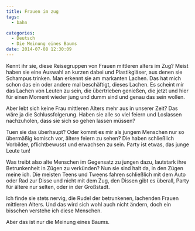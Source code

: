 ```yaml
---
title: Frauen im zug
tags:
  - bahn

categories:
  - Deutsch
  - Die Meinung eines Baums
date: 2014-07-08 12:30:09
---
```


Kennt ihr sie, diese Reisegruppen von Frauen mittleren alters im Zug? Meist haben sie eine Auswahl an kurzen dabei und Plastikgläser, aus denen sie Schampus trinken. Man erkennt sie am markanten Lachen. Das hat mich schon das ein oder andere mal beschäftigt, dieses Lachen. Es scheint mir das Lachen von Leuten zu sein, die übertrieben genießen, die jetzt und hier für einen Moment wieder
jung und dumm sind und genau das sein wollen.

Aber lebt sich keine Frau mittleren Alters mehr aus in unserer Zeit? Das wäre
ja die Schlussfolgerung. Haben sie alle so viel feiern und Loslassen nachzuholen, dass sie sich so gehen lassen müssen?

Tuen sie das überhaupt? Oder kommt es mir als jungem Menschen nur so übermäßig komisch vor, ältere feiern zu sehen? Die haben schließlich Vorbilder, pflichtbewusst und erwachsen zu sein. Party ist etwas, das junge Leute tun!

Was treibt also alte Menschen im Gegensatz zu jungen dazu, lautstark ihre Betrunkenheit in Zügen zu verkünden? Nun sie sind halt da, in den Zügen meine ich. Die meisten Teens und Tweens fahren schließlich mit dem Auto oder Rad zur Disse und nicht mit dem Zug, den Dissen gibt es überall, Party für ältere nur selten, oder in der Großstadt.

Ich finde sie stets nervig, die Rudel der betrunkenen, lachenden Frauen mittleren Alters. Und das wird sich wohl auch nicht ändern, doch ein bisschen verstehe ich diese Menschen.

Aber das ist nur die Meinung eines Baums.
